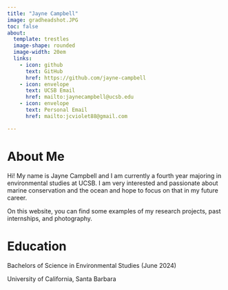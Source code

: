 ```yaml
---
title: "Jayne Campbell"
image: gradheadshot.JPG
toc: false
about: 
  template: trestles
  image-shape: rounded
  image-width: 20em
  links:
    - icon: github
      text: GitHub
      href: https://github.com/jayne-campbell
    - icon: envelope
      text: UCSB Email
      href: mailto:jaynecampbell@ucsb.edu
    - icon: envelope
      text: Personal Email
      href: mailto:jcviolet88@gmail.com

---
```


# About Me

Hi! My name is Jayne Campbell and I am currently a fourth year majoring in environmental studies at UCSB. I am very interested and passionate about marine conservation and the ocean and hope to focus on that in my future career.

On this website, you can find some examples of my research projects, past internships, and photography.

# Education

Bachelors of Science in Environmental Studies (June 2024)

University of California, Santa Barbara
